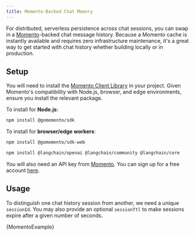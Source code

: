 ```yaml
---
title: Momento-Backed Chat Memory
---
```


For distributed, serverless persistence across chat sessions, you can swap in a [Momento](https://gomomento.com/)-backed chat message history.
Because a Momento cache is instantly available and requires zero infrastructure maintenance, it's a great way to get started with chat history whether building locally or in production.

## Setup

You will need to install the [Momento Client Library](https://github.com/momentohq/client-sdk-javascript) in your project. Given Momento's compatibility with Node.js, browser, and edge environments, ensure you install the relevant package.

To install for **Node.js**:

```bash npm
npm install @gomomento/sdk
```
To install for **browser/edge workers**:

```bash npm
npm install @gomomento/sdk-web
```

<IntegrationInstallTooltip/>

```bash npm
npm install @langchain/openai @langchain/community @langchain/core
```

You will also need an API key from [Momento](https://gomomento.com/). You can sign up for a free account [here](https://console.gomomento.com/).

## Usage

To distinguish one chat history session from another, we need a unique `sessionId`. You may also provide an optional `sessionTtl` to make sessions expire after a given number of seconds.


<CodeBlock language="typescript">{MomentoExample}</CodeBlock>
